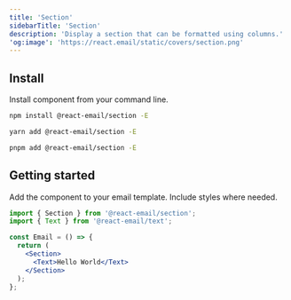 ```yaml
---
title: 'Section'
sidebarTitle: 'Section'
description: 'Display a section that can be formatted using columns.'
'og:image': 'https://react.email/static/covers/section.png'
---
```


## Install

Install component from your command line.

<CodeGroup>

```sh npm
npm install @react-email/section -E
```

```sh yarn
yarn add @react-email/section -E
```

```sh pnpm
pnpm add @react-email/section -E
```

</CodeGroup>

## Getting started

Add the component to your email template. Include styles where needed.

```jsx
import { Section } from '@react-email/section';
import { Text } from '@react-email/text';

const Email = () => {
  return (
    <Section>
      <Text>Hello World</Text>
    </Section>
  );
};
```

<Snippet file="support.mdx" />
